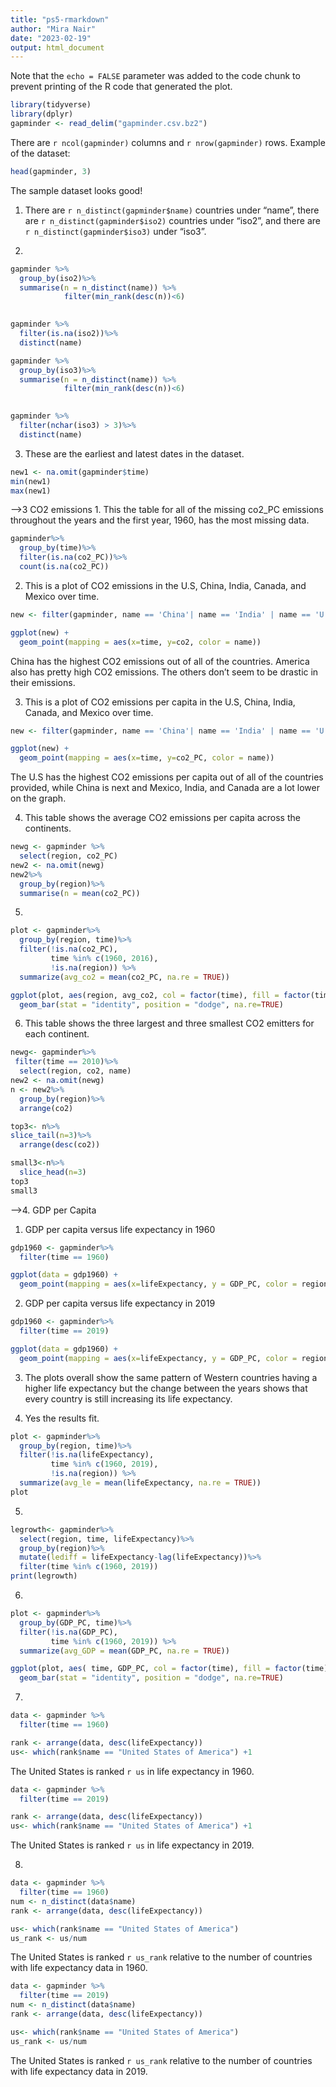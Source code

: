 ```yaml
---
title: "ps5-rmarkdown"
author: "Mira Nair"
date: "2023-02-19"
output: html_document
---
```


Note that the `echo = FALSE` parameter was added to the code chunk to prevent printing of the R code that generated the plot.
```r
library(tidyverse)
library(dplyr)
gapminder <- read_delim("gapminder.csv.bz2")
```

There are `r ncol(gapminder)` columns and `r nrow(gapminder)` rows.
Example of the dataset: 
```r
head(gapminder, 3)
```
The sample dataset looks good!

1. There are `r n_distinct(gapminder$name)` countries under "name", there are `r n_distinct(gapminder$iso2)` countries under "iso2", and there are `r n_distinct(gapminder$iso3)` under "iso3".

2. 
```r
gapminder %>%
  group_by(iso2)%>%
  summarise(n = n_distinct(name)) %>%
            filter(min_rank(desc(n))<6)
            
```

```r
gapminder %>%
  filter(is.na(iso2))%>%
  distinct(name)
```


```r
gapminder %>%
  group_by(iso3)%>%
  summarise(n = n_distinct(name)) %>%
            filter(min_rank(desc(n))<6)
            
```

```r
gapminder %>%
  filter(nchar(iso3) > 3)%>%
  distinct(name)
```

3. These are the earliest and latest dates in the dataset.
```r
new1 <- na.omit(gapminder$time)
min(new1)
max(new1)
```




--->3 CO2 emissions
1. This the table for all of the missing co2_PC emissions throughout the years and the first year, 1960, has the most missing data.
```r
gapminder%>%
  group_by(time)%>%
  filter(is.na(co2_PC))%>%
  count(is.na(co2_PC))
```

 
2. This is a plot of CO2 emissions in the U.S, China, India, Canada, and Mexico over time.
```r
new <- filter(gapminder, name == 'China'| name == 'India' | name == 'U.S' | name == 'Mexico' | name == 'Canada' | name == 'United States of America')

ggplot(new) +
  geom_point(mapping = aes(x=time, y=co2, color = name))
```
China has the highest CO2 emissions out of all of the countries. America also has pretty high CO2 emissions. The others don't seem to be drastic in their emissions.

3. This is a plot of CO2 emissions per capita in the U.S, China, India, Canada, and Mexico over time. 
```r
new <- filter(gapminder, name == 'China'| name == 'India' | name == 'U.S' | name == 'Mexico' | name == 'Canada' | name == 'United States of America')

ggplot(new) +
  geom_point(mapping = aes(x=time, y=co2_PC, color = name))
```
The U.S has the highest CO2 emissions per capita out of all of the countries provided, while China is next and Mexico, India, and Canada are a lot lower on the graph.

4. This table shows the average CO2 emissions per capita across the continents.
```r
newg <- gapminder %>%
  select(region, co2_PC)
new2 <- na.omit(newg)
new2%>%
  group_by(region)%>%
  summarise(n = mean(co2_PC))
```


5. 
```r
plot <- gapminder%>%
  group_by(region, time)%>%
  filter(!is.na(co2_PC),
         time %in% c(1960, 2016),
         !is.na(region)) %>%
  summarize(avg_co2 = mean(co2_PC, na.re = TRUE))

ggplot(plot, aes(region, avg_co2, col = factor(time), fill = factor(time), na.re=TRUE)) +
  geom_bar(stat = "identity", position = "dodge", na.re=TRUE)

```

6. This table shows the three largest and three smallest CO2 emitters for each continent.
```r
newg<- gapminder%>%
 filter(time == 2010)%>%
  select(region, co2, name)
new2 <- na.omit(newg)
n <- new2%>%
  group_by(region)%>%
  arrange(co2)

top3<- n%>%
slice_tail(n=3)%>%
  arrange(desc(co2))

small3<-n%>%
  slice_head(n=3)
top3
small3
```
--->4. GDP per Capita

1. GDP per capita versus life expectancy in 1960
```r
gdp1960 <- gapminder%>%
  filter(time == 1960)

ggplot(data = gdp1960) +
  geom_point(mapping = aes(x=lifeExpectancy, y = GDP_PC, color = region, size = GDP_PC)) 
```
  
2. GDP per capita versus life expectancy in 2019   
```r
gdp1960 <- gapminder%>%
  filter(time == 2019)

ggplot(data = gdp1960) +
  geom_point(mapping = aes(x=lifeExpectancy, y = GDP_PC, color = region, size = GDP_PC)) 
```

3. The plots overall show the same pattern of Western countries having a higher life expectancy but the change between the years shows that every country is still increasing its life expectancy.

4. Yes the results fit.
```r
plot <- gapminder%>%
  group_by(region, time)%>%
  filter(!is.na(lifeExpectancy),
         time %in% c(1960, 2019),
         !is.na(region)) %>%
  summarize(avg_le = mean(lifeExpectancy, na.re = TRUE))
plot
```

5. 
```r
legrowth<- gapminder%>%
  select(region, time, lifeExpectancy)%>%
  group_by(region)%>%
  mutate(lediff = lifeExpectancy-lag(lifeExpectancy))%>%
  filter(time %in% c(1960, 2019))
print(legrowth)
```
  
6. 
```r
plot <- gapminder%>%
  group_by(GDP_PC, time)%>%
  filter(!is.na(GDP_PC),
         time %in% c(1960, 2019)) %>%
  summarize(avg_GDP = mean(GDP_PC, na.re = TRUE))

ggplot(plot, aes( time, GDP_PC, col = factor(time), fill = factor(time), na.re=TRUE)) +
  geom_bar(stat = "identity", position = "dodge", na.re=TRUE)

```

7.
```r
data <- gapminder %>%
  filter(time == 1960)

rank <- arrange(data, desc(lifeExpectancy))
us<- which(rank$name == "United States of America") +1
```
The United States is ranked `r us` in life expectancy in 1960.

```r
data <- gapminder %>%
  filter(time == 2019)

rank <- arrange(data, desc(lifeExpectancy))
us<- which(rank$name == "United States of America") +1
```
The United States is ranked `r us` in life expectancy in 2019.

8.
```r
data <- gapminder %>%
  filter(time == 1960)
num <- n_distinct(data$name)
rank <- arrange(data, desc(lifeExpectancy))

us<- which(rank$name == "United States of America")
us_rank <- us/num
```

The United States is ranked `r us_rank` relative to the number of countries with life expectancy data in 1960.

```r
data <- gapminder %>%
  filter(time == 2019)
num <- n_distinct(data$name)
rank <- arrange(data, desc(lifeExpectancy))

us<- which(rank$name == "United States of America")
us_rank <- us/num
```

The United States is ranked `r us_rank` relative to the number of countries with life expectancy data in 2019.
